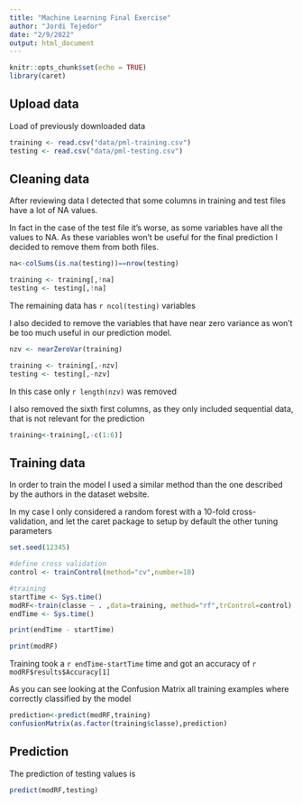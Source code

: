 ```yaml
---
title: "Machine Learning Final Exercise"
author: "Jordi Tejedor"
date: "2/9/2022"
output: html_document
---
```


```r
knitr::opts_chunk$set(echo = TRUE)
library(caret)
```

## Upload data

Load of previously downloaded data

```r
training <- read.csv("data/pml-training.csv")
testing <- read.csv("data/pml-testing.csv")
```

## Cleaning data

After reviewing data I detected that some columns in training and test files have a lot of NA values.

In fact in the case of the test file it's worse, as some variables have all the values to NA. As these variables won't be useful for the final prediction I decided to remove them from both files.

```r
na<-colSums(is.na(testing))==nrow(testing)

training <- training[,!na]
testing <- testing[,!na]
```
The remaining data has `r ncol(testing)` variables

I also decided to remove the variables that have near zero variance as won't be too much useful in our prediction model.

```r
nzv <- nearZeroVar(training)

training <- training[,-nzv]
testing <- testing[,-nzv]
```

In this case only `r length(nzv)` was removed

I also removed the sixth first columns, as they only included sequential data, that is not relevant for the prediction

```r
training<-training[,-c(1:6)]
```

## Training data

In order to train the model I used a similar method than the one described by the authors in the dataset website.

In my case I only considered a random forest with a 10-fold cross-validation, and let the caret package to setup by default the other tuning parameters

```r

set.seed(12345)

#define cross validation
control <- trainControl(method="cv",number=10)

#training
startTime <- Sys.time()
modRF<-train(classe ~ . ,data=training, method="rf",trControl=control)
endTime <- Sys.time()

print(endTime - startTime)

print(modRF)

```
Training took a `r endTime-startTime` time and got an accuracy of `r modRF$results$Accuracy[1]`

As you can see looking at the Confusion Matrix all training examples where correctly classified by the model

```r
prediction<-predict(modRF,training)
confusionMatrix(as.factor(training$classe),prediction)
```

## Prediction

The prediction of testing values is

```r
predict(modRF,testing)
```